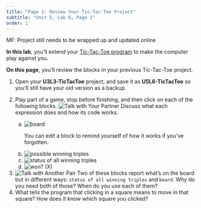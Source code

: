 ```yaml
---
title: "Page 1: Review Your Tic-Tac-Toe Project"
subtitle: "Unit 5, Lab 6, Page 1"
order: 1
---
```


::: todo
<p>MF: Project still needs to be wrapped up and updated online</p>
:::

::: learn
<p><strong>In this lab</strong>, you'll extend your
<a href="/unit-3/lab-3/1-find-ties.html" title="Tic-Tac-Toe program">Tic-Tac-Toe
program</a> to make the computer play against you.</p>

<p><strong>On this page</strong>, you'll review the blocks in your
previous Tic-Tac-Toe project.</p>
:::

::: forYouToDo
<ol>

<li>Open your <strong>U3L3-TicTacToe</strong> project, and save it as
<strong>U5L6-TicTacToe</strong> so you'll still have your old version as
a backup.</li>

<li>

Play part of a game, stop before finishing, and then click on each of
the following blocks.
<img src="/img/icons/talk-with-your-partner.png" title="Talk with Your Partner" alt="Talk with Your Partner" class="inline"/>
Discuss what each expression does and how its code works.

<ol type="a">

<li><img src="/img/5-algorithms/board.png" title="board" alt="board"/></li>

::: sidenote
You can edit a block to remind yourself of how it works if you've
forgotten.
:::

<li><img src="/img/5-algorithms/possible-winning-triples.png" title="possible winning triples" alt="possible winning triples"/></li>

<li><img src="/img/5-algorithms/status-of-all-winning-triples.png" title="status of all winning triples" alt="status of all winning triples"/></li>

<li><img src="/img/5-algorithms/wonp-x.png" title="won? (X)" alt="won? (X)"/></li>

</ol>

</li>

<li><img src="/img/icons/talk-with-another-pair.png" title="Talk with Another Pair" alt="Talk with Another Pair" class="float-end"/>
Two of these blocks report what's on the board but in different ways:
<code>status of all winning triples</code> and <code>board</code>. Why
do you need both of those? When do you use each of them?</li>

<li>What tells the program that clicking in a square means to move in
that square? How does it know which square you clicked?</li>

</ol>
:::
